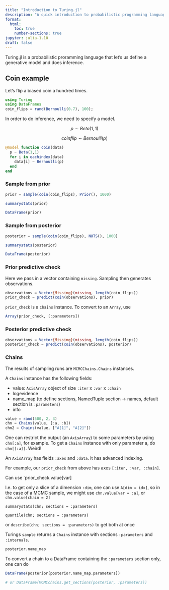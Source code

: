 ```yaml
---
title: "Introduction to Turing.jl"
description: "A quick introduction to probabilistic programming language Turing.jl"
format: 
  html: 
    toc: true
    number-sections: true
jupyter: julia-1.10
draft: false
---
```


Turing.jl is a probabilistic proramming language that let's us define a generative model and does inference.

## Coin example

Let's flip a biased coin a hundred times.

```julia
using Turing
using DataFrames
coin_flips = rand(Bernoulli(0.7), 100);
```

In order to do inference, we need to specify a model.

 $$ 
 p \sim Beta(1,1) 
 $$

 $$ 
 coin flip \sim Bernoulli(p) 
 $$


```julia
@model function coin(data)
  p ~ Beta(1,1)
  for i in eachindex(data) 
    data[i] ~ Bernoulli(p)
  end
end
```


### Sample from prior

```julia
prior = sample(coin(coin_flips), Prior(), 1000)
```

```julia
summarystats(prior)
```

```julia
DataFrame(prior) 
```


### Sample from posterior

```julia
posterior = sample(coin(coin_flips), NUTS(), 1000)
```


```julia
summarystats(posterior)
```

```julia
DataFrame(posterior)
```


### Prior predictive check

Here we pass in a vector containing `missing`. Sampling then generates observations.

```julia
observations = Vector{Missing}(missing, length(coin_flips))
prior_check = predict(coin(observations), prior)
```

`prior_check` is a `Chains` instance. To convert to an `Array`, use 

```julia
Array(prior_check, [:parameters])
```

### Posterior predictive check

```julia
observations = Vector{Missing}(missing, length(coin_flips))
posterior_check = predict(coin(observations), posterior)
```

### Chains

The results of sampling runs are `MCMCChains.Chains` instances.

A `Chains` instance has the following fields:

- value: `AxisArray` object of size `:iter` x `:var` x `:chain`
- logevidence
- name_map (to define sections, NamedTuple section -> names, default section is `:parameters`)
- info

```julia
value = rand(500, 2, 3)
chn = Chains(value, [:a, :b])
chn2 = Chains(value, ["A[1]", "A[2]"])
```


One can restrict the output (an `AxisArray`) to some parameters by using `chn[:a]`, for example.
To get a `Chains` instance with only parameter a, do `chn[[:a]]`. Weird!



An `AxisArray` has fields `:axes` and `:data`. It has advanced indexing.

For example, our `prior_check` from above has axes `[:iter, :var, :chain]`.

Can use 
`prior_check.value[var]

I.e. to get only a slice of a dimension `:dim`, one can use `A[dim = idx]`,
so in the case of a MCMC sample, we might use `chn.value[var = :a]`, or `chn.value[chain = 2]`

`summarystats(chn; sections = :parameters)`

`quantile(chn; sections = :parameters)`

or `describe(chn; sections = :parameters)` to get both at once 


Turings `sample` returns a `Chains` instance with sections `:parameters` and `:internals`.

```julia
posterior.name_map
```

To convert a chain to a DataFrame containing the `:parameters` section only, one can do

```julia
DataFrame(posterior[posterior.name_map.parameters])

# or DataFrame(MCMCchains.get_sections(posterior, :parameters))
```
